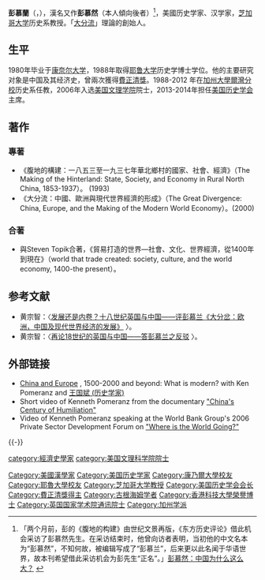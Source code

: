 {{noteTA
|G1=US CA Cities
|1=zh-hans:欧文; zh-hant:爾灣;
}}
{{Infobox scholar
| name             = 彭慕兰<br>Kenneth Pomeranz
| image            = Kenneth pomeranz.jpg
| image_size       = 120px
| alt              = Kenneth Pomeranz at American Historical Association 2014
| caption          = 2014年在美国历史学会
| fullname         = 
| other_names      = 
| birth_date       = {{birth date and age|1958|11|4}}
| birth_place      = 
| death_date       = 
| death_place      = 
| era              = 
| region           = 
| alma_mater       = [[康奈尔大学|康奈尔大学]]<br>[[耶鲁大学|耶鲁大学]]
| school_tradition = 
| main_interests   = 中国与工业化欧洲比较
| notable_ideas    = 
| major_works      = 《大分流》
| influences       = 
| influenced       = 
| awards           = [[费正清奖|费正清奖]]
}}
'''彭慕蘭'''（{{lang-en|Kenneth Pomeranz}}，{{bd|1958年|11月4日||catIdx=Pomeranz, Kenneth}}），漢名又作'''彭慕然'''（本人傾向後者）<ref>「两个月前，彭的《腹地的构建》由世纪文景再版，《东方历史评论》借此机会采访了彭慕然先生。在采访结束时，他曾向访者表明，当初他的中文名本为“彭慕然”，不知何故，被编辑写成了“彭慕兰”，后来更以此名闻于华语世界，故本刊希望借此采访机会为彭先生“正名”。」[https://new.qq.com/omn/20171120/20171120G06I2O.html 彭慕然：中国为什么这么大？] {{Wayback|url=https://new.qq.com/omn/20171120/20171120G06I2O.html |date=20190923050126 }}</ref>，美國历史学家、汉学家，[[芝加哥大学|芝加哥大学]]历史系教授。「[[大分流|大分流]]」理論的創始人。

==生平==
1980年毕业于[[康奈尔大学|康奈尔大学]]，1988年取得[[耶鲁大学|耶鲁大学]]历史学博士学位。他的主要研究对象是中国及其经济史，曾兩次獲得[[費正清獎|費正清獎]]。1988-2012 年在[[加州大學爾灣分校|加州大學爾灣分校]]历史系任教，2006年入选[[美国文理学院|美国文理学院]]院士，2013-2014年担任[[美国历史学会|美国历史学会]]主席。

==著作==
===專著===
*《腹地的構建：一八五三至一九三七年華北鄉村的國家、社會、經濟》（The Making of the Hinterland: State, Society, and Economy in Rural North China, 1853-1937）。 (1993)
*《大分流：中國、歐洲與現代世界經濟的形成》（The Great Divergence: China, Europe, and the Making of the Modern World Economy）。(2000)

===合著===
*與Steven Topik合著，《貿易打造的世界—社會、文化、世界經濟，從1400年到現在》（world that trade created: society, culture, and the world economy, 1400-the present）。

== 参考文献 ==
{{Reflist}}
*黄宗智：〈[http://www.nssd.org/articles/Article_Read.aspx?id=12481187 发展还是内卷？十八世纪英国与中国——评彭慕兰《大分岔：欧洲，中国及现代世界经济的发展》] {{Wayback|url=http://www.nssd.org/articles/Article_Read.aspx?id=12481187 |date=20180302164519 }}〉。
*黄宗智：〈[http://www.nssd.org/articles/article_read.aspx?id=10004240 再论18世纪的英国与中国——答彭慕兰之反驳] {{Wayback|url=http://www.nssd.org/articles/article_read.aspx?id=10004240 |date=20180302164432 }}〉。

== 外部链接 ==
*[http://afe.easia.columbia.edu/chinawh/web/help/about.html China and Europe] {{Wayback|url=http://afe.easia.columbia.edu/chinawh/web/help/about.html |date=20110709074751 }}, 1500-2000 and beyond: What is modern? with Ken Pomeranz and [[王国斌_(历史学家)|王国斌 (历史学家)]]
* Short video of Kenneth Pomeranz from the documentary [https://web.archive.org/web/20160305183722/http://china-thedocumentary.com/experts.html#Pomeranz "China's Century of Humiliation"]
* Video of Kenneth Pomeranz speaking at the World Bank Group's 2006 Private Sector Development Forum on [https://web.archive.org/web/20090314020602/http://rru.worldbank.org/FPDForum/fpdforum2006.aspx "Where is the World Going?"]

{{-}}
{{美国历史学会主席}}

{{Authority control}}

{{DEFAULTSORT:Pomeranz, Kenneth}}
[[Category:美國漢學家|Category:美國漢學家]]
[[Category:美国历史学家|Category:美国历史学家]]
[[category:經濟史學家|category:經濟史學家]]
[[Category:康乃爾大學校友|Category:康乃爾大學校友]]
[[Category:耶魯大學校友|Category:耶魯大學校友]]
[[Category:芝加哥大学教授|Category:芝加哥大学教授]]
[[category:美国文理科学院院士|category:美国文理科学院院士]]
[[Category:美国历史学会会长|Category:美国历史学会会长]]
[[Category:費正清獎得主|Category:費正清獎得主]]
[[Category:古根海姆学者|Category:古根海姆学者]]
[[Category:香港科技大學榮譽博士|Category:香港科技大學榮譽博士]]
[[Category:英国国家学术院通讯院士|Category:英国国家学术院通讯院士]]
[[Category:加州学派|Category:加州学派]]